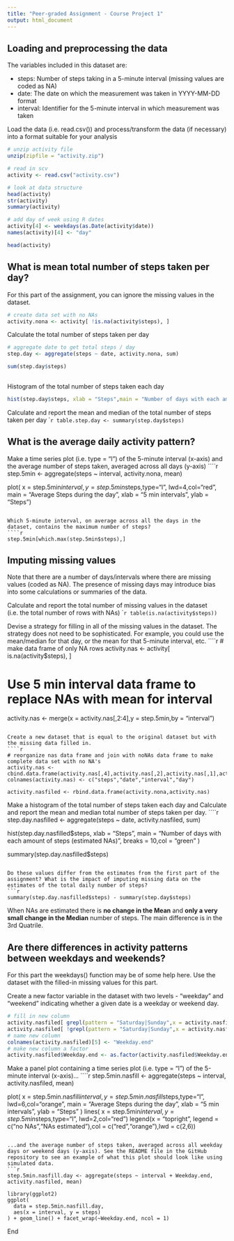 ---
title: "Peer-graded Assignment - Course Project 1"
output: html_document
---

## Loading and preprocessing the data

The variables included in this dataset are:


* steps: Number of steps taking in a 5-minute interval (missing values are coded as NA)
* date: The date on which the measurement was taken in YYYY-MM-DD format
* interval: Identifier for the 5-minute interval in which measurement was taken

Load the data (i.e. read.csv()) and process/transform the data (if necessary) into a format suitable for your analysis

```{r, echo=TRUE}

# unzip activity file
unzip(zipfile = "activity.zip")

# read in scv 
activity <- read.csv("activity.csv")

# look at data structure
head(activity)
str(activity)
summary(activity)

# add day of week using R dates
activity[4] <- weekdays(as.Date(activity$date))
names(activity)[4] <- "day"

head(activity)

```



## What is mean total number of steps taken per day?

For this part of the assignment, you can ignore the missing values in the dataset.
```{r, echo=TRUE}
# create data set with no NAs
activity.nona <- activity[ !is.na(activity$steps), ]

```

Calculate the total number of steps taken per day
```{r, echo=TRUE}

# aggregate date to get total steps / day
step.day <- aggregate(steps ~ date, activity.nona, sum)

sum(step.day$steps)
  
```

Histogram of the total number of steps taken each day
```{r, echo=TRUE}
hist(step.day$steps, xlab = "Steps",main = "Number of days with each amount of steps",breaks = 10,col = "blue")

```

Calculate and report the mean and median of the total number of steps taken per day
````{r, echo=TRUE}
table.step.day <- summary(step.day$steps)
```


 
## What is the average daily activity pattern?

Make a time series plot (i.e. type = "l") of the 5-minute interval (x-axis) and the average number of steps taken, averaged across all days (y-axis)
````{r, echo=TRUE}
step.5min <- aggregate(steps ~ interval, activity.nona, mean)

plot(
  x = step.5min$interval, y = step.5min$steps,type="l",
  lwd=4,col="red",
  main =  "Average Steps during the day",
  xlab = "5 min intervals",
  ylab = "Steps")
```

Which 5-minute interval, on average across all the days in the dataset, contains the maximum number of steps?
````{r, echo=TRUE} 
step.5min[which.max(step.5min$steps),]
```



## Imputing missing values

Note that there are a number of days/intervals where there are missing values (coded as NA). The presence of missing days may introduce bias into some calculations or summaries of the data.

Calculate and report the total number of missing values in the dataset (i.e. the total number of rows with NAs)
````{r, echo=TRUE}
table(is.na(activity$steps))
```

Devise a strategy for filling in all of the missing values in the dataset. The strategy does not need to be sophisticated. For example, you could use the mean/median for that day, or the mean for that 5-minute interval, etc.
````{r, echo=TRUE}
# make data frame of only NA rows
activity.nas <- activity[ is.na(activity$steps), ]

# Use 5 min interval data frame to replace NAs with mean for interval
activity.nas <- merge(x = activity.nas[,2:4],y = step.5min,by = "interval")

```

Create a new dataset that is equal to the original dataset but with the missing data filled in.
````{r, echo=TRUE}
# reorganize nas data frame and join with noNAs data frame to make complete data set with no NA's
activity.nas <- cbind.data.frame(activity.nas[,4],activity.nas[,2],activity.nas[,1],activity.nas[,3])
colnames(activity.nas) <- c("steps","date","interval","day")

activity.nasfiled <- rbind.data.frame(activity.nona,activity.nas)
```

Make a histogram of the total number of steps taken each day and Calculate and report the mean and median total number of steps taken per day. 
````{r, echo=TRUE}
step.day.nasfilled <- aggregate(steps ~ date, activity.nasfiled, sum)

hist(step.day.nasfilled$steps, xlab = "Steps",
     main = "Number of days with each amount of steps (estimated NAs)",
     breaks = 10,col = "green"
)

summary(step.day.nasfilled$steps)
```

Do these values differ from the estimates from the first part of the assignment? What is the impact of imputing missing data on the estimates of the total daily number of steps?
```{r,echo=TRUE}
summary(step.day.nasfilled$steps) - summary(step.day$steps)

```
When NAs are estimated there is **no change in the Mean** and **only a very small change in the Median** number of steps. The main difference is in the 3rd Quatrile. 


## Are there differences in activity patterns between weekdays and weekends?

For this part the weekdays() function may be of some help here. Use the dataset with the filled-in missing values for this part.

Create a new factor variable in the dataset with two levels - "weekday" and "weekend" indicating whether a given date is a weekday or weekend day.
```{r,echo=TRUE}
# fill in new column
activity.nasfiled[ grepl(pattern = "Saturday|Sunday",x = activity.nasfiled$day,ignore.case = T),5] <- "Weekend"
activity.nasfiled[ !grepl(pattern = "Saturday|Sunday",x = activity.nasfiled$day,ignore.case = T),5] <- "Weekday"
# name new column
colnames(activity.nasfiled)[5] <- "Weekday.end"
# make new column a factor
activity.nasfiled$Weekday.end <- as.factor(activity.nasfiled$Weekday.end)

```

Make a panel plot containing a time series plot (i.e. type = "l") of the 5-minute interval (x-axis)...
````{r, echo=TRUE}
step.5min.nasfill <- aggregate(steps ~ interval, activity.nasfiled, mean)

plot(
  x = step.5min.nasfill$interval, y = step.5min.nasfill$steps,type="l",
  lwd=6,col="orange",
  main =  "Average Steps during the day",
  xlab = "5 min intervals",
  ylab = "Steps"
)
lines(
  x = step.5min$interval, y = step.5min$steps,type="l",
  lwd=2,col="red")
legend(x = "topright", legend = c("no NAs","NAs estimated"),col = c("red","orange"),lwd = c(2,6))
```

...and the average number of steps taken, averaged across all weekday days or weekend days (y-axis). See the README file in the GitHub repository to see an example of what this plot should look like using simulated data.
```{r,echo=TRUE}

step.5min.nasfill.day <- aggregate(steps ~ interval + Weekday.end, activity.nasfiled, mean)

library(ggplot2)
ggplot(
  data = step.5min.nasfill.day, 
  aes(x = interval, y = steps)
) + geom_line() + facet_wrap(~Weekday.end, ncol = 1)

```

End